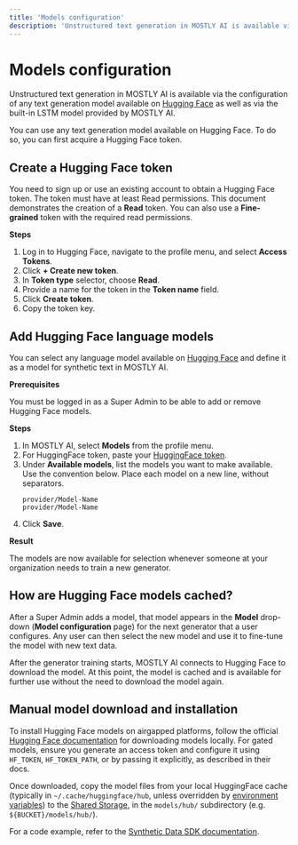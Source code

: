 ```yaml
---
title: 'Models configuration'
description: 'Unstructured text generation in MOSTLY AI is available via the configuration of any text generation model available on Hugging Face as well as via the built-in LSTM model (that is not pre-trained) provided by MOSTLY AI.'
---
```



# Models configuration

Unstructured text generation in MOSTLY AI is available via the configuration of any text generation model available on [Hugging Face](https://huggingface.co/) as well as via the built-in LSTM model provided by MOSTLY AI.

You can use any text generation model available on Hugging Face. To do so, you can first acquire a Hugging Face token.

## Create a Hugging Face token

You need to sign up or use an existing account to obtain a Hugging Face token. The token must have at least Read permissions. This document demonstrates the creation of a **Read** token. You can also use a **Fine-grained** token with the required read permissions.

**Steps**

1. Log in to Hugging Face, navigate to the profile menu, and select **Access Tokens**.
2. Click **+ Create new token**.
3. In **Token type** selector, choose **Read**.
4. Provide a name for the token in the **Token name** field.
5. Click **Create token**.
6. Copy the token key.

## Add Hugging Face language models

You can select any language model available on [Hugging Face](https://huggingface.co/) and define it as a model for synthetic text in MOSTLY AI.

**Prerequisites**

You must be logged in as a Super Admin to be able to add or remove Hugging Face models.

**Steps**

1. In MOSTLY AI, select **Models** from the profile menu.
2. For HuggingFace token, paste your [HuggingFace token](#create-a-huggingface-token).
3. Under **Available models**, list the models you want to make available.<br />
   Use the convention below. Place each model on a new line, without separators.<br />
   ```
   provider/Model-Name
   provider/Model-Name
   ```
4. Click **Save**.

**Result**

The models are now available for selection whenever someone at your organization needs to train a new generator.

## How are Hugging Face models cached?

After a Super Admin adds a model, that model appears in the **Model** drop-down (**Model configuration** page) for the next generator that a user configures. Any user can then select the new model and use it to fine-tune the model with new text data.

After the generator training starts, MOSTLY AI connects to Hugging Face to download the model. At this point, the model is cached and is available for further use without the need to download the model again.

## Manual model download and installation

To install Hugging Face models on airgapped platforms, follow the official [Hugging Face documentation](https://huggingface.co/docs/huggingface_hub/guides/download) for downloading models locally. For gated models, ensure you generate an access token and configure it using `HF_TOKEN`, `HF_TOKEN_PATH`, or by passing it explicitly, as described in their docs.

Once downloaded, copy the model files from your local HuggingFace cache (typically in `~/.cache/huggingface/hub`, unless overridden by [environment variables](https://huggingface.co/docs/huggingface_hub/package_reference/environment_variables)) to the [Shared Storage](https://docs.mostly.ai/administration/storage-policy/), in the `models/hub/` subdirectory (e.g. `${BUCKET}/models/hub/`).

For a code example, refer to the [Synthetic Data SDK documentation](https://mostly-ai.github.io/mostlyai/#air-gapped-environments).
